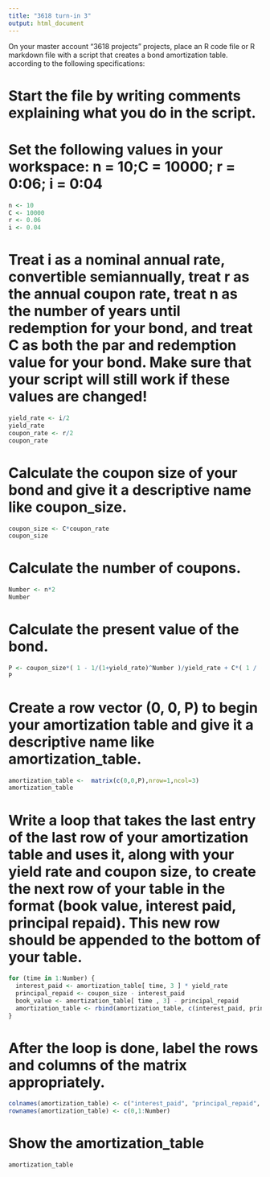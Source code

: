 ---
title: "3618 turn-in 3"
output: html_document
---

On your master account "3618 projects" projects, place an R code file or R markdown file
with a script that creates a bond amortization table. according to the following specifications:

# Start the file by writing comments explaining what you do in the script.

# Set the following values in your workspace: n = 10;C = 10000; r = 0:06; i = 0:04
```{r}
n <- 10
C <- 10000
r <- 0.06
i <- 0.04
```

# Treat i as a nominal annual rate, convertible semiannually, treat r as the annual coupon rate, treat n as the number of years until redemption for your bond, and treat C as both the par and redemption value for your bond. Make sure that your script will still work if these values are changed!
```{r}
yield_rate <- i/2
yield_rate
coupon_rate <- r/2
coupon_rate
```

# Calculate the coupon size of your bond and give it a descriptive name like coupon_size.
```{r}
coupon_size <- C*coupon_rate
coupon_size
```

# Calculate the number of coupons.
```{r}
Number <- n*2
Number
```

# Calculate the present value of the bond.
```{r}
P <- coupon_size*( 1 - 1/(1+yield_rate)^Number )/yield_rate + C*( 1 / (1+yield_rate)^Number )
P
```

# Create a row vector (0, 0, P) to begin your amortization table and give it a descriptive name like amortization_table.
```{r}
amortization_table <-  matrix(c(0,0,P),nrow=1,ncol=3)
amortization_table
```

# Write a loop that takes the last entry of the last row of your amortization table and uses it, along with your yield rate and coupon size, to create the next row of your table in the format (book value, interest paid, principal repaid). This new row should be appended to the bottom of your table.
```{r}
for (time in 1:Number) {
  interest_paid <- amortization_table[ time, 3 ] * yield_rate
  principal_repaid <- coupon_size - interest_paid
  book_value <- amortization_table[ time , 3] - principal_repaid
  amortization_table <- rbind(amortization_table, c(interest_paid, principal_repaid, book_value))
}
```

# After the loop is done, label the rows and columns of the matrix appropriately.
```{r}
colnames(amortization_table) <- c("interest_paid", "principal_repaid", "book_value")
rownames(amortization_table) <- c(0,1:Number)
```

# Show the amortization_table
```{r}
amortization_table
```